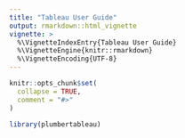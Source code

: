 ```yaml
---
title: "Tableau User Guide"
output: rmarkdown::html_vignette
vignette: >
  %\VignetteIndexEntry{Tableau User Guide}
  %\VignetteEngine{knitr::rmarkdown}
  %\VignetteEncoding{UTF-8}
---
```


```r
knitr::opts_chunk$set(
  collapse = TRUE,
  comment = "#>"
)
```

```r
library(plumbertableau)
```
